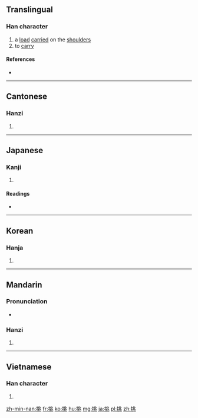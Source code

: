 ==Translingual==

===Han character===
{{Han char|rn=64|rad=手|as=06|sn=9|four=5201<sub>3</sub>|canj=手中一人 (QLMO)|ids=⿰[[扌]][[兆]]}}

# a [[load]] [[carried]] on the [[shoulder]]s
# to [[carry]]

====References====
* {{Han ref|kx=0430.170|dkj=12055|dj=0780.100|hdz=31872.040|uh=6311|ud=25361|bh=AC44|bd=44100}}

----

==Cantonese==

===Hanzi===
{{yue-hanzi|jyut=[[tiu1]], [[tiu5]], [[tou1]]|y=tiu1, tiu5, tou1}}

# {{defn|lang=yue|sort=手06}}

----

==Japanese==

===Kanji===
{{ja-kanji|grade=c|rs=手06}}

# {{defn|lang=ja|sort=手06}}

====Readings====
* {{ja-readings|on=[[ちょう]] (chō), [[とう]] (tō)|kun=[[かかげる]] (kakageru), [[いどむ]] (idomu)}}

----

==Korean==

===Hanja===
{{ko-hanja|hangeul=[[도]], [[조]]|eumhun=|rv=do, jo|mr=to, cho|y=to, co}}

# {{defn|lang=ko|sort=手06}}

----

==Mandarin==

===Pronunciation===
* {{audio|Zh-tiao.ogg|Audio}}

===Hanzi===
{{cmn-hanzi|pin=[[tāo]] ([[tao1]]), [[tiāo]] ([[tiao1]]), [[tiǎo]] ([[tiao3]])|wg=t'ao<sup>1</sup>, t'iao<sup>1</sup>, t'iao<sup>3</sup>}}

# {{defn|lang=cmn|sort=手06}}

----

==Vietnamese==

===Han character===
{{vi-hantu|[[thiêu]], [[vẹo]], [[khêu]], [[khều]], [[khiêu]], [[khểu]], [[treo]], [[trẹo]]|rs=手06}}

# {{defn|lang=vi|sort=手06}}

[[zh-min-nan:挑]]
[[fr:挑]]
[[ko:挑]]
[[hu:挑]]
[[mg:挑]]
[[ja:挑]]
[[pl:挑]]
[[zh:挑]]